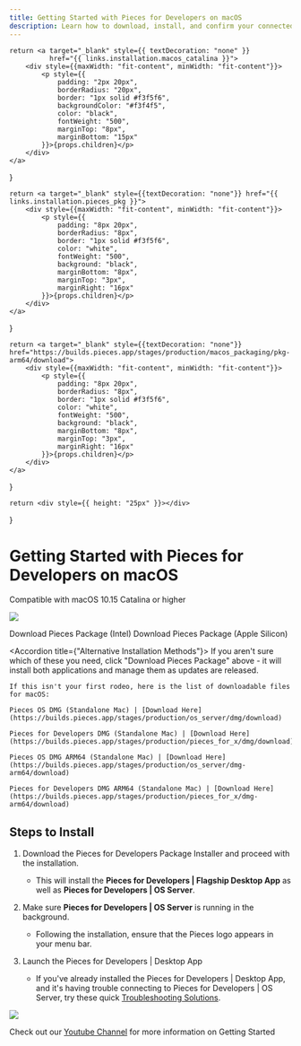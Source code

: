 ```yaml
---
title: Getting Started with Pieces for Developers on macOS
description: Learn how to download, install, and confirm your connected applications on macOS to start using Pieces for Developers
---
```


<link rel="canonical" href="https://docs.pieces.app/installation-getting-started/macos" />

    return <a target="_blank" style={{ textDecoration: "none" }}
              href="{{ links.installation.macos_catalina }}">
        <div style={{maxWidth: "fit-content", minWidth: "fit-content"}}>
            <p style={{
                padding: "2px 20px",
                borderRadius: "20px",
                border: "1px solid #f3f5f6",
                backgroundColor: "#f3f4f5",
                color: "black",
                fontWeight: "500",
                marginTop: "8px",
                marginBottom: "15px"
            }}>{props.children}</p>
        </div>
    </a>
}

    return <a target="_blank" style={{textDecoration: "none"}} href="{{ links.installation.pieces_pkg }}">
        <div style={{maxWidth: "fit-content", minWidth: "fit-content"}}>
            <p style={{
                padding: "8px 20px",
                borderRadius: "8px",
                border: "1px solid #f3f5f6",
                color: "white",
                fontWeight: "500",
                background: "black",
                marginBottom: "8px",
                marginTop: "3px",
                marginRight: "16px"
            }}>{props.children}</p>
        </div>
    </a>
}

    return <a target="_blank" style={{textDecoration: "none"}} href="https://builds.pieces.app/stages/production/macos_packaging/pkg-arm64/download">
        <div style={{maxWidth: "fit-content", minWidth: "fit-content"}}>
            <p style={{
                padding: "8px 20px",
                borderRadius: "8px",
                border: "1px solid #f3f5f6",
                color: "white",
                fontWeight: "500",
                background: "black",
                marginBottom: "8px",
                marginTop: "3px",
                marginRight: "16px"
            }}>{props.children}</p>
        </div>
    </a>
}

    return <div style={{ height: "25px" }}></div>
}

# Getting Started with Pieces for Developers on macOS
<ReleasePill>Compatible with macOS 10.15 Catalina or higher</ReleasePill>

![](/assets/installation/robots_macos.png)

<InstallButtonIntel>Download Pieces Package (Intel)</InstallButtonIntel>
<InstallButtonSilicon>Download Pieces Package (Apple Silicon)</InstallButtonSilicon>

<Spacer></Spacer>

<Accordion title={"Alternative Installation Methods"}>
    If you aren't sure which of these you need, click "Download Pieces Package" above - it will install both applications and manage them as updates are released.

    If this isn't your first rodeo, here is the list of downloadable files for macOS:

    Pieces OS DMG (Standalone Mac) | [Download Here](https://builds.pieces.app/stages/production/os_server/dmg/download)

    Pieces for Developers DMG (Standalone Mac) | [Download Here](https://builds.pieces.app/stages/production/pieces_for_x/dmg/download)

    Pieces OS DMG ARM64 (Standalone Mac) | [Download Here](https://builds.pieces.app/stages/production/os_server/dmg-arm64/download)

    Pieces for Developers DMG ARM64 (Standalone Mac) | [Download Here](https://builds.pieces.app/stages/production/pieces_for_x/dmg-arm64/download)

</Accordion>

## Steps to Install
1. Download the Pieces for Developers Package Installer and proceed with the installation.
    - This will install the **Pieces for Developers | Flagship Desktop App** as well as **Pieces for Developers | OS Server**.

2. Make sure **Pieces for Developers | OS Server** is running in the background.
    - Following the installation, ensure that the Pieces logo appears in your menu bar.

3. Launch the Pieces for Developers | Desktop App
    - If you've already installed the Pieces for Developers | Desktop App, and it's having trouble connecting to Pieces for Developers | OS Server, try these quick <a target="_blank" href="{{ links.internal.faqs }}">Troubleshooting Solutions</a>.

<Image zoom src="https://storage.googleapis.com/pieces_static_resources/vs_code_marketplace/GIFs/INSTALL_MACOS" />

Check out our <a target="_blank" href="https://www.youtube.com/@getpieces">Youtube Channel</a> for more information on Getting Started

